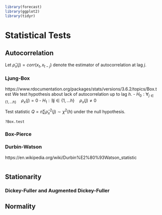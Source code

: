 ```r
library(forecast)
library(ggplot2)
library(tidyr)
```

# Statistical Tests
## Autocorrelation
Let $\hat \rho_x(j) = corr(x_t, x_{t-j})$ denote the estimator of autocorrelation at lag $j$.

### Ljung-Box
https://www.rdocumentation.org/packages/stats/versions/3.6.2/topics/Box.test
We test hypothesis about lack of autocorrelation up to lag $h$.
- $H_0: \forall_{j \in \{1, ... h\}} \quad \rho_x(j) = 0$
- $H_1: \exists j \in \{1, ... h\} \quad \rho_x(j) \neq 0$

Test statistic $Q = n \sum \hat \rho^2_x(j) \sim \chi^2(h)$ under the null hypothesis.

```r
?Box.test
```

### Box-Pierce

### Durbin-Watson
https://en.wikipedia.org/wiki/Durbin%E2%80%93Watson_statistic

```r

```

## Stationarity
### Dickey-Fuller and Augmented Dickey-Fuller

## Normality

## 
